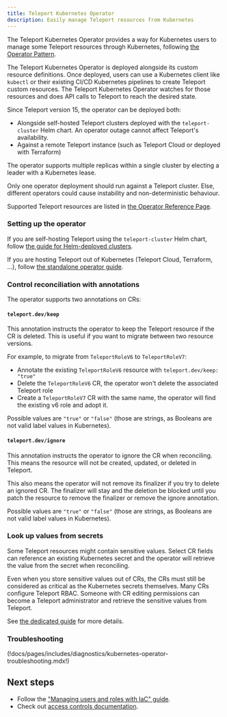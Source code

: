 ```yaml
---
title: Teleport Kubernetes Operator
description: Easily manage Teleport resources from Kubernetes
---
```


The Teleport Kubernetes Operator provides a way for Kubernetes users to manage some Teleport resources through
Kubernetes, following [the Operator Pattern](https://kubernetes.io/docs/concepts/extend-kubernetes/operator/).

The Teleport Kubernetes Operator is deployed alongside its custom resource definitions. Once deployed, users
can use a Kubernetes client like `kubectl` or their existing CI/CD Kubernetes pipelines to create Teleport
custom resources. The Teleport Kubernetes Operator watches for those resources and does API calls to Teleport to
reach the desired state.  

Since Teleport version 15, the operator can be deployed both:
- Alongside self-hosted Teleport clusters deployed with the `teleport-cluster` Helm chart.
  An operator outage cannot affect Teleport's availability.
- Against a remote Teleport instance (such as Teleport Cloud or deployed with Terraform)

The operator supports multiple replicas within a single cluster by electing a
leader with a Kubernetes lease.

<Admonition type="warning">
Only one operator deployment should run against a Teleport cluster. Else, different operators
could cause instability and non-deterministic behaviour.
</Admonition>

Supported Teleport resources are listed in [the Operator Reference Page](../../../reference/operator-resources/operator-resources.mdx).

### Setting up the operator

If you are self-hosting Teleport using the `teleport-cluster` Helm chart,
follow [the guide for Helm-deployed clusters](teleport-operator-helm.mdx).

If you are hosting Teleport out of Kubernetes (Teleport Cloud, Terraform, ...),
follow [the standalone operator guide](teleport-operator-standalone.mdx).

### Control reconciliation with annotations

The operator supports two annotations on CRs:

#### `teleport.dev/keep`

This annotation instructs the operator to keep the Teleport resource if the CR is deleted.
This is useful if you want to migrate between two resource versions.

For example, to migrate from `TeleportRoleV6` to `TeleportRoleV7`:
- Annotate the existing `TeleportRoleV6` resource with `teleport.dev/keep: "true"`
- Delete the `TeleportRoleV6` CR, the operator won't delete the associated Teleport role
- Create a `TeleportRoleV7` CR with the same name, the operator will find the existing v6 role and adopt it.

Possible values are `"true"` or `"false"` (those are strings, as Booleans are not valid label values in Kubernetes).

#### `teleport.dev/ignore`

This annotation instructs the operator to ignore the CR when reconciling.
This means the resource will not be created, updated, or deleted in Teleport.

This also means the operator will not remove its finalizer if you try to delete an ignored CR.
The finalizer will stay and the deletion be blocked until you patch the resource to remove the
finalizer or remove the ignore annotation.

Possible values are `"true"` or `"false"` (those are strings, as Booleans are not valid label values in Kubernetes).

### Look up values from secrets

Some Teleport resources might contain sensitive values. Select CR fields can reference an existing
Kubernetes secret and the operator will retrieve the value from the secret when reconciling.

Even when you store sensitive values out of CRs, the CRs must still be considered as critical as
the Kubernetes secrets themselves. Many CRs configure Teleport RBAC. Someone with CR editing permissions can become a
Teleport administrator and retrieve the sensitive values from Teleport.

See [the dedicated guide](secret-lookup.mdx) for more details.

### Troubleshooting

(!docs/pages/includes/diagnostics/kubernetes-operator-troubleshooting.mdx!)

## Next steps

- Follow the ["Managing users and roles with IaC" guide](../managing-resources/user-and-role.mdx).
- Check out [access controls documentation](../../access-controls/access-controls.mdx).
